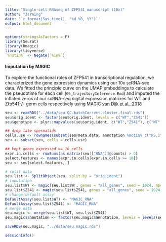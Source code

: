 ```yaml
---
title: "Single-cell RNAseq of ZFP541 manuscript (10x)"
author: "Jarning"
date: '`r format(Sys.time(), "%d %B, %Y")`'
output: html_document
---
```


```r
options(stringsAsFactors = F)
library(Seurat)
library(Rmagic)
library(tidyverse)
`%notin%` <- Negate(`%in%`)
```

#### Imputation by MAGIC

To explore the functional roles of ZFP541 in transcriptional regulation, we characterized the gene expression dynamics using our 10x scRNA-seq data. We fitted the principle curve on the UMAP embeddings to calculate the pseudotime for each cell (`06_trajectoryInference.Rmd`) and imputed the inflated zeros of our scRNA-seq digital expression matrixes for WT and Zfp541-/- germ cells respectively using MAGIC [van Dijk et al., 2018](https://pubmed.ncbi.nlm.nih.gov/29961576/)

```r
seu <- readRDS("../data/seu.QC.batchCorrect.cluster.final.rds")
seu$orig.ident <- factor(seu$orig.ident, levels = c("WT","Z541"))
seu$genotype <- plyr::mapvalues(seu$orig.ident, c("WT","Z541"), c("WT", "Zfp541(-/-)"))

## drop late spermatids
cells.use <- rownames(subset(seu@meta.data, annotation %notin% c("RS.1","RS.2","RS.3","ES")))
seu <- subset(seu, cells = cells.use)

## kept genes expressed >= 10 cells
expr.in.cells <- rowSums(as.matrix(seu[["RNA"]]@counts) > 0)
select.features <- names(expr.in.cells[expr.in.cells >= 10])
seu <- seu[select.features, ]
```

```r
# split data
seu.list <- SplitObject(seu, split.by = "orig.ident")
# imputation
seu.list$WT <- magic(seu.list$WT, genes = "all_genes", seed = 1024, npca=15, verbose = 2)
seu.list$Z541 <- magic(seu.list$Z541, genes = "all_genes", seed = 1024, npca=15)
# change default assay
DefaultAssay(seu.list$WT) <- "MAGIC_RNA"
DefaultAssay(seu.list$Z541) <- "MAGIC_RNA"
# merge data
seu.magic <- merge(seu.list$WT, seu.list$Z541)
seu.magic$annotation <- factor(seu.magic$annotation, levels = levels(seu$annotation))
```

```r
saveRDS(seu.magic, "../data/seu.magic.rds")
```


```r
sessionInfo()
```

